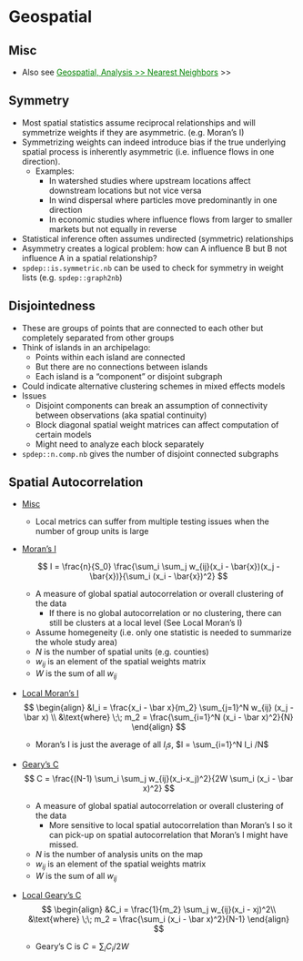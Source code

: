 # Geospatial {#sec-diag-geo .unnumbered}

## Misc {#sec-diag-geo-misc .unnumbered}

-   Also see [Geospatial, Analysis \>\> Nearest Neighbors](geospatial-analysis.qmd#sec-geo-anal-nn){style="color: green"} \>\>

## Symmetry {#sec-diag-geo-sym .unnumbered}

-   Most spatial statistics assume reciprocal relationships and will symmetrize weights if they are asymmetric. (e.g. Moran's I)
-   Symmetrizing weights can indeed introduce bias if the true underlying spatial process is inherently asymmetric (i.e. influence flows in one direction).
    -   [Examples]{.ribbon-highlight}:
        -   In watershed studies where upstream locations affect downstream locations but not vice versa
        -   In wind dispersal where particles move predominantly in one direction
        -   In economic studies where influence flows from larger to smaller markets but not equally in reverse
-   Statistical inference often assumes undirected (symmetric) relationships
-   Asymmetry creates a logical problem: how can A influence B but B not influence A in a spatial relationship?
-   `spdep::is.symmetric.nb` can be used to check for symmetry in weight lists (e.g. `spdep::graph2nb`)

## Disjointedness {#sec-diag-geo-disj .unnumbered}

-   These are groups of points that are connected to each other but completely separated from other groups
-   Think of islands in an archipelago:
    -   Points within each island are connected
    -   But there are no connections between islands
    -   Each island is a "component" or disjoint subgraph
-   Could indicate alternative clustering schemes in mixed effects models
-   Issues
    -   Disjoint components can break an assumption of connectivity between observations (aka spatial continuity)
    -   Block diagonal spatial weight matrices can affect computation of certain models
    -   Might need to analyze each block separately
-   `spdep::n.comp.nb` gives the number of disjoint connected subgraphs

## Spatial Autocorrelation {#sec-diag-geo-sauto .unnumbered}

-   [Misc]{.underline}

    -   Local metrics can suffer from multiple testing issues when the number of group units is large

-   [Moran's I]{.underline}

    $$
    I = \frac{n}{S_0} \frac{\sum_i \sum_j w_{ij}(x_i - \bar{x})(x_j - \bar{x})}{\sum_i (x_i - \bar{x})^2}
    $$

    -   A measure of global spatial autocorrelation or overall clustering of the data
        -   If there is no global autocorrelation or no clustering, there can still be clusters at a local level (See Local Moran's I)
    -   Assume homegeneity (i.e. only one statistic is needed to summarize the whole study area)
    -   $N$ is the number of spatial units (e.g. counties)
    -   $w_{ij}$ is an element of the spatial weights matrix
    -   $W$ is the sum of all $w_{ij}$

-   [Local Moran's I]{.underline}\
    $$
    \begin{align}
    &I_i = \frac{x_i - \bar x}{m_2} \sum_{j=1}^N w_{ij} (x_j - \bar x) \\
    &\text{where} \;\; m_2 = \frac{\sum_{i=1}^N (x_i - \bar x)^2}{N}
    \end{align}
    $$

    -   Moran's I is just the average of all $I_i s$, $I = \sum_{i=1}^N I_i /N$

-   [Geary's C]{.underline}\
    $$
    C = \frac{(N-1) \sum_i \sum_j w_{ij}(x_i-x_j)^2}{2W \sum_i (x_i - \bar x)^2}
    $$

    -   A measure of global spatial autocorrelation or overall clustering of the data
        -   More sensitive to local spatial autocorrelation than Moran's I so it can pick-up on spatial autocorrelation that Moran's I might have missed.
    -   $N$ is the number of analysis units on the map
    -   $w_{ij}$ is an element of the spatial weights matrix
    -   $W$ is the sum of all $w_{ij}$

-   [Local Geary's C]{.underline}\
    $$
    \begin{align}
    &C_i = \frac{1}{m_2} \sum_j w_{ij}(x_i - xj)^2\\
    &\text{where} \;\; m_2 = \frac{\sum_i (x_i - \bar x)^2}{N-1}
    \end{align}
    $$

    -   Geary's C is $C=\sum_i C_i/2W$
